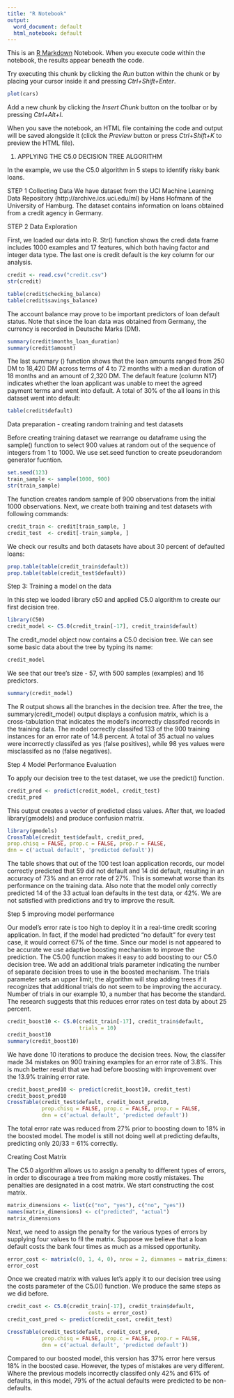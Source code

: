 ---
title: "R Notebook"
output:
  word_document: default
  html_notebook: default
---

This is an [R Markdown](http://rmarkdown.rstudio.com) Notebook. When you execute code within the notebook, the results appear beneath the code. 

Try executing this chunk by clicking the *Run* button within the chunk or by placing your cursor inside it and pressing *Ctrl+Shift+Enter*. 

```{r}
plot(cars)
```

Add a new chunk by clicking the *Insert Chunk* button on the toolbar or by pressing *Ctrl+Alt+I*.

When you save the notebook, an HTML file containing the code and output will be saved alongside it (click the *Preview* button or press *Ctrl+Shift+K* to preview the HTML file).

1.	APPLYING THE C5.0 DECISION TREE ALGORITHM 

In the example, we use the C5.0 algorithm in 5 steps to identify risky bank loans.

STEP 1 Collecting Data
We have dataset from the UCI Machine Learning Data Repository (http://archive.ics.uci.edu/ml) by Hans Hofmann of
the University of Hamburg. The dataset contains information on loans obtained from a credit agency in Germany.

STEP 2 Data Exploration

First, we loaded our data into R. Str() function shows the credi data frame includes 1000 examples and 17 features, which both having factor and integer data type. The last one is credit default is the key column for our analysis.

```{r}
credit <- read.csv("credit.csv")
str(credit)
```

```{r}
table(credit$checking_balance)
table(credit$savings_balance)
```

The account balance may prove to be important predictors of loan default status. Note that since the loan data was obtained from Germany, the currency is recorded in Deutsche Marks (DM).

```{r}
summary(credit$months_loan_duration)
summary(credit$amount)
```

The last summary () function shows that the loan amounts ranged from 250 DM to 18,420 DM across terms of 4 to 72 months with a median duration of 18 months and an amount of 2,320 DM.
The default feature (column N17) indicates whether the loan applicant was unable to meet the agreed payment terms and went into default. A total of 30% of the all loans in this dataset went into default:

```{r}
table(credit$default)
```

Data preparation - creating random training and test datasets

Before creating training dataset we rearrange ou dataframe using the sample() function to select 900 values at random
out of the sequence of integers from 1 to 1000. We use set.seed function to create pseudorandom generator fucntion. 

```{r}
set.seed(123)
train_sample <- sample(1000, 900)
str(train_sample)
```

The function creates random sample of 900 observations from the initial 1000 observations. Next, we create both training and test datasets with following commands:

```{r}
credit_train <- credit[train_sample, ]
credit_test  <- credit[-train_sample, ]
```

We check our results and both datasets have about 30 percent of defaulted loans:

```{r}
prop.table(table(credit_train$default))
prop.table(table(credit_test$default))
```

Step 3: Training a model on the data

In this step we loaded library c50 and applied C5.0 algorithm to create our first decision tree.

```{r}
library(C50)
credit_model <- C5.0(credit_train[-17], credit_train$default)
```

The credit_model object now contains a C5.0 decision tree. We can see some basic data about the tree by typing its name:

```{r}
credit_model
```

We see that our tree's size - 57, with 500 samples (examples) and 16 predictors.

```{r}
summary(credit_model)
```

The R output shows all the branches in the decision tree. After the tree, the summary(credit_model) output displays a confusion matrix, which is a cross-tabulation that indicates the model's incorrectly classifed records in the training data. The model correctly classifed 133 of the 900 training instances for an error rate of 14.8 percent. A total of 35 actual no values were incorrectly classifed as yes (false positives), while 98 yes values were misclassifed as no (false negatives).

Step 4 Model Performance Evaluation

To apply our decision tree to the test dataset, we use the predict() function.

```{r}
credit_pred <- predict(credit_model, credit_test)
credit_pred
```

This output creates a vector of predicted class values. After that, we loaded library(gmodels) and produce confusion matrix.

```{r}
library(gmodels)
CrossTable(credit_test$default, credit_pred,
prop.chisq = FALSE, prop.c = FALSE, prop.r = FALSE,
dnn = c('actual default', 'predicted default'))
```

The table shows that out of the 100 test loan application records, our model correctly predicted that 59 did not default and 14 did default, resulting in an accuracy of 73% and an error rate of 27%. This is somewhat worse than its performance on the training data. Also note that the model only correctly predicted 14 of the 33 actual loan defaults in the test data, or 42%. We are not satisfied with predictions and try to improve the result.

Step 5 improving model performance

Our model's error rate is too high to deploy it in a real-time credit scoring application. In fact, if the model had predicted "no default" for every test case, it would correct 67% of the time. Since our model is not appeared to be accurate we use adaptive boosting mechanism to improve the prediction. The C5.0() function makes it easy to add boosting to our C5.0 decision tree. We add an additional trials parameter indicating the number of separate decision trees to use in the boosted mechanism. The trials parameter sets an upper limit; the algorithm will stop adding trees if it recognizes that additional trials do not seem to be improving the accuracy. Number of trials in our example 10, a number that has become the standard. The research suggests that this reduces error rates on test data by about 25 percent.

```{r}
credit_boost10 <- C5.0(credit_train[-17], credit_train$default,
                       trials = 10)
credit_boost10
summary(credit_boost10)
```

We have done 10 iterations to produce the decision trees. Now, the classifer made 34 mistakes on 900 training examples for an error rate of 3.8%. This is much better result that we had before boosting with improvement over the 13.9% training error rate.

```{r}
credit_boost_pred10 <- predict(credit_boost10, credit_test)
credit_boost_pred10
CrossTable(credit_test$default, credit_boost_pred10,
           prop.chisq = FALSE, prop.c = FALSE, prop.r = FALSE,
           dnn = c('actual default', 'predicted default'))
```

The total error rate was reduced from 27% prior to boosting down to 18% in the boosted model. The model is
still not doing well at predicting defaults, predicting only 20/33 = 61% correctly.

Creating Cost Matrix

The C5.0 algorithm allows us to assign a penalty to different types of errors, in order to discourage a tree from making more costly mistakes. The penalties are designated in a cost matrix. We start constructing the cost matrix.

```{r}
matrix_dimensions <- list(c("no", "yes"), c("no", "yes"))
names(matrix_dimensions) <- c("predicted", "actual")
matrix_dimensions
```

Next, we need to assign the penalty for the various types of errors by supplying four values to fll the matrix.
Suppose we believe that a loan default costs the bank four times as much as a missed opportunity.

```{r}
error_cost <- matrix(c(0, 1, 4, 0), nrow = 2, dimnames = matrix_dimensions)
error_cost
```

Once we created matrix with values let's apply it to our decision tree using the costs parameter of the C5.0() function. We produce the same steps as we did before.

```{r}
credit_cost <- C5.0(credit_train[-17], credit_train$default,
                          costs = error_cost)
credit_cost_pred <- predict(credit_cost, credit_test)

CrossTable(credit_test$default, credit_cost_pred,
           prop.chisq = FALSE, prop.c = FALSE, prop.r = FALSE,
           dnn = c('actual default', 'predicted default'))
```

Compared to our boosted model, this version has 37% error here versus 18% in the boosted case. However, the types of
mistakes are very different. Where the previous models incorrectly classifed only 42% and 61% of defaults, in this model, 79% of the actual defaults were predicted to be non-defaults. 